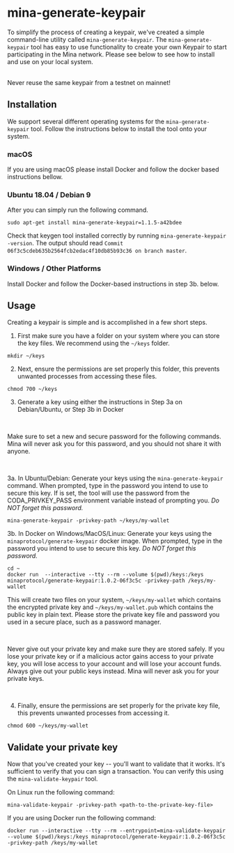 

# mina-generate-keypair

To simplify the process of creating a keypair, we've created a simple command-line utility called `mina-generate-keypair`. The `mina-generate-keypair` tool has easy to use functionality to create your own Keypair to start participating in the Mina network. Please see below to see how to install and use on your local system.

<br/>

<Alert kind="warning">
Never reuse the same keypair from a testnet on mainnet!
</Alert>

## Installation

We support several different operating systems for the `mina-generate-keypair` tool. Follow the instructions below to install the tool onto your system.


### macOS

If you are using macOS please install Docker and follow the docker based instructions bellow.

### Ubuntu 18.04 / Debian 9

After <DocLink copy="adding the Mina repo" url="/getting-started#ubuntu-1804--debian-9" /> you can simply run the following command.

```
sudo apt-get install mina-generate-keypair=1.1.5-a42bdee
```

Check that keygen tool installed correctly by running `mina-generate-keypair -version`. The output should read `Commit 06f3c5cdeb635b2564fcb2edac4f10db85b93c36 on branch master`.

### Windows / Other Platforms

Install Docker and follow the Docker-based instructions in step 3b. below.

## Usage

Creating a keypair is simple and is accomplished in a few short steps.

1. First make sure you have a folder on your system where you can store the key files. We recommend using the `~/keys` folder.

```
mkdir ~/keys
```

2. Next, ensure the permissions are set properly this folder, this prevents unwanted processes from accessing these files.

```
chmod 700 ~/keys
```

3. Generate a key using either the instructions in Step 3a on Debian/Ubuntu, or Step 3b in Docker

<br />

<Alert kind="warning">

Make sure to set a new and secure password for the following commands. Mina will never ask you for this password, and you should not share it with anyone.

</Alert>

<br />


3a. In Ubuntu/Debian: Generate your keys using the `mina-generate-keypair` command. When prompted, type in the password you intend to use to secure this key. If is set, the tool will use the password from the CODA_PRIVKEY_PASS environment variable instead of prompting you. <em>Do NOT forget this password.</em>

```
mina-generate-keypair -privkey-path ~/keys/my-wallet
```

3b. In Docker on Windows/MacOS/Linux: Generate your keys using the `minaprotocol/generate-keypair` docker image. When prompted, type in the password you intend to use to secure this key. <em>Do NOT forget this password.</em>

```
cd ~
docker run  --interactive --tty --rm --volume $(pwd)/keys:/keys minaprotocol/generate-keypair:1.0.2-06f3c5c -privkey-path /keys/my-wallet
```

This will create two files on your system, `~/keys/my-wallet` which contains the encrypted private key and `~/keys/my-wallet.pub` which contains the public key in plain text. Please store the private key file and password you used in a secure place, such as a password manager.

<br />

<Alert kind="warning">

Never give out your private key and make sure they are stored safely. If you lose your private key or if a malicious actor gains access to your private key, you will lose access to your account and will lose your account funds. Always give out your public keys instead. Mina will never ask you for your private keys.

</Alert>

<br />

4. Finally, ensure the permissions are set properly for the private key file, this prevents unwanted processes from accessing it.

```
chmod 600 ~/keys/my-wallet
```

## Validate your private key

Now that you've created your key -- you'll want to validate that it works. It's sufficient to verify that you can sign a transaction. You can verify this using the `mina-validate-keypair` tool.

On Linux run the following command:

```
mina-validate-keypair -privkey-path <path-to-the-private-key-file>
```

If you are using Docker run the following command:

```
docker run --interactive --tty --rm --entrypoint=mina-validate-keypair --volume $(pwd)/keys:/keys minaprotocol/generate-keypair:1.0.2-06f3c5c -privkey-path /keys/my-wallet
```

